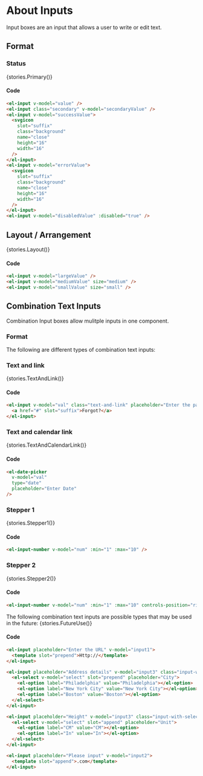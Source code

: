 
<Meta title="Components/TextInput" />

# About Inputs
Input boxes are an input that allows a user to write or edit text.

## Format

### Status
<Story of={stories.Primary} height='60px'>{stories.Primary()}</Story>

#### Code

```html
<el-input v-model="value" />
<el-input class="secondary" v-model="secondaryValue" />
<el-input v-model="successValue">
  <svgicon
    slot="suffix"
    class="background"
    name="close"
    height="16"
    width="16"
  />
</el-input>
<el-input v-model="errorValue">
  <svgicon
    slot="suffix"
    class="background"
    name="close"
    height="16"
    width="16"
  />
</el-input>
<el-input v-model="disabledValue" :disabled="true" />
```

## Layout / Arrangement
<Story of={stories.Layout} height='60px'>{stories.Layout()}</Story>

#### Code
```html
<el-input v-model="largeValue" />
<el-input v-model="mediumValue" size="medium" />
<el-input v-model="smallValue" size="small" />
```

## Combination Text Inputs

Combination Input boxes allow mulitple inputs in one component.

### Format

The following are different types of combination text inputs:

### Text and link

<Story of={stories.TextAndLink} height='60px'>{stories.TextAndLink()}</Story>

#### Code
```html
<el-input v-model="val" class="text-and-link" placeholder="Enter the password">
  <a href="#" slot="suffix">Forgot?</a>
</el-input>
```

### Text and calendar link

<Story of={stories.TextAndCalendarLink} height='60px'>{stories.TextAndCalendarLink()}</Story>

#### Code
```html
<el-date-picker
  v-model="val"
  type="date"
  placeholder="Enter Date"
/>
```

### Stepper 1

<Story of={stories.Stepper1} height='60px'>{stories.Stepper1()}</Story>

#### Code
```html
<el-input-number v-model="num" :min="1" :max="10" />
```

### Stepper 2

<Story of={stories.Stepper2} height='60px'>{stories.Stepper2()}</Story>

#### Code
```html
<el-input-number v-model="num" :min="1" :max="10" controls-position="right" />
```

The following combination text inputs are possible types that may be used in the future:
<Story of={stories.FutureUse} height='60px'>{stories.FutureUse()}</Story>

#### Code
```html
<el-input placeholder="Enter the URL" v-model="input1">
  <template slot="prepend">Http://</template>
</el-input>

<el-input placeholder="Address details" v-model="input3" class="input-with-select">
  <el-select v-model="select" slot="prepend" placeholder="City">
    <el-option label="Philadelphia" value="Philadelphia"></el-option>
    <el-option label="New York City" value="New York City"></el-option>
    <el-option label="Boston" value="Boston"></el-option>
  </el-select>
</el-input>

<el-input placeholder="Height" v-model="input3" class="input-with-select">
  <el-select v-model="select" slot="append" placeholder="Unit">
    <el-option label="CM" value="CM"></el-option>
    <el-option label="In" value="In"></el-option>
  </el-select>
</el-input>

<el-input placeholder="Please input" v-model="input2">
  <template slot="append">.com</template>
</el-input>
```
